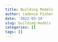 ```yaml
---
title: Building Models
author: Cadence Fisher
date: '2022-03-14'
slug: building-models
categories: []
tags: []
---
```

